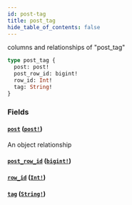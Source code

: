 ```yaml
---
id: post-tag
title: post_tag
hide_table_of_contents: false
---
```


columns and relationships of "post_tag"

```graphql
type post_tag {
  post: post!
  post_row_id: bigint!
  row_id: Int!
  tag: String!
}
```

### Fields

#### [`post`](#) ([`post!`](../objects/post))

An object relationship

#### [`post_row_id`](#) ([`bigint!`](../scalars/bigint))

#### [`row_id`](#) ([`Int!`](../scalars/int))

#### [`tag`](#) ([`String!`](../scalars/string))

